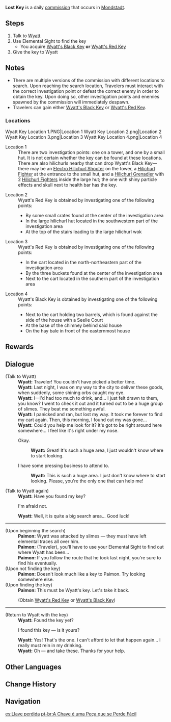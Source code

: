 {{Quest Infobox
|id             = 20005; 20019; 20025; 20035
|type           = Commission
|image          = Commission Lost Key.png
|region         = Mondstadt
|npc            = Wyatt
|description    = 
|startLocation  = [[Dadaupa Gorge]], [[Mondstadt]]
|startLocation2 = [[Dawn Winery]], Mondstadt
|characters     = Paimon; Traveler; Wyatt
|other          = 
*AR-Dependent Rewards
}}
'''Lost Key''' is a daily [[commission]] that occurs in [[Mondstadt]].

==Steps==
#Talk to [[Wyatt]]
#Use Elemental Sight to find the key
#* You acquire [[Wyatt's Black Key]] '''or''' [[Wyatt's Red Key]]
#Give the key to Wyatt

==Notes==
*There are multiple versions of the commission with different locations to search. Upon reaching the search location, Travelers must interact with the correct Investigation point or defeat the correct enemy in order to obtain the key. Upon doing so, other investigation points and enemies spawned by the commission will immediately despawn.
*Travelers can gain either [[Wyatt's Black Key]] or [[Wyatt's Red Key]].

===Locations===
<gallery hideaddbutton="true" captionalign="center">
Wyatt Key Location 1.PNG|Location 1
Wyatt Key Location 2.png|Location 2
Wyatt Key Location 3.png|Location 3
Wyatt Key Location 4.png|Location 4
</gallery>

; Location 1
: There are two investigation points: one on a tower, and one by a small hut. It is not certain whether the key can be found at these locations. There are also hilichurls nearby that can drop Wyatt's Black Key&mdash;there may be an [[Electro Hilichurl Shooter]] on the tower, a [[Hilichurl Fighter]] at the entrance to the small hut, and a [[Hilichurl Grenadier]] with 2 [[Hilichurl Fighter]]s inside the large hut; the one with shiny particle effects and skull next to health bar has the key.

; Location 2
: Wyatt's Red Key is obtained by investigating one of the following points:
:* By some small crates found at the center of the investigation area
:* In the large hilichurl hut located in the southwestern part of the investigation area
:* At the top of the stairs leading to the large hilichurl wok

; Location 3
: Wyatt's Red Key is obtained by investigating one of the following points:
:* In the cart located in the north-northeastern part of the investigation area
:* By the three buckets found at the center of the investigation area
:* Next to the cart located in the southern part of the investigation area

; Location 4
: Wyatt's Black Key is obtained by investigating one of the following points:
:* Next to the cart holding two barrels, which is found against the side of the house with a Seelie Court
:* At the base of the chimney behind said house
:* On the hay bale in front of the easternmost house

==Rewards==
{{Commission Rewards|full}}

==Dialogue==
{{Quest Description|[[Wyatt]] is looking for a key he has lost.<br /><br />Wyatt, who escorts goods, is fond of drinking. However, after some heavy drinking, he has lost his key. Try following his footprints to find his key and bring it back to him.}}
{{Dialogue start}}
;(Talk to Wyatt)
:'''Wyatt:''' Traveler! You couldn't have picked a better time.
:'''Wyatt:''' Last night, I was on my way to the city to deliver these goods, when suddenly, some shining orbs caught my eye.
:'''Wyatt:''' I&mdash;I'd had too much to drink, and... I just felt drawn to them, you know? I went to check it out and it turned out to be a huge group of slimes. They beat me something awful.
:'''Wyatt:''' I panicked and ran, but lost my way. It took me forever to find my cart again. Then, this morning, I found out my {{Color|buzzword|key}} was gone...
:'''Wyatt:''' Could you help me look for it? It's got to be right around here somewhere... I feel like it's right under my nose.
:{{DIcon}} Okay.
::'''Wyatt:''' Great! It's such a huge area, I just wouldn't know where to start looking.
:{{DIcon}} I have some pressing business to attend to.
::'''Wyatt:''' This is such a huge area. I just don't know where to start looking. Please, you're the only one that can help me!

;(Talk to Wyatt again)
:'''Wyatt:''' Have you found my key?
:{{DIcon}} I'm afraid not.
:'''Wyatt:''' Well, it is quite a big search area... Good luck!
----
;(Upon beginning the search)
:'''Paimon:''' Wyatt was attacked by slimes &mdash; they must have left elemental traces all over him.
:'''Paimon:''' (Traveler), you'll have to use your Elemental Sight to find out where Wyatt has been...
:'''Paimon:''' If you follow the route that he took last night, you're sure to find his {{Color|buzzword|key}} eventually.
;(Upon not finding the key)
:'''Paimon:''' Doesn't look much like a key to Paimon. Try looking somewhere else.
;(Upon finding the key)
:'''Paimon:''' This must be Wyatt's key. Let's take it back.
:;(Obtain [[Wyatt's Red Key]] or [[Wyatt's Black Key]])
----
;(Return to Wyatt with the key)
:'''Wyatt:''' Found the key yet?
:{{DIcon}} I found this key &mdash; is it yours?
:'''Wyatt:''' Yes! That's the one. I can't afford to let that happen again... I really must rein in my drinking.
:'''Wyatt:''' Oh &mdash; and take these. Thanks for your help.
{{Dialogue end}}

==Other Languages==
{{Other Languages
|en      = Lost Key
|zhs     = 钥匙是易丢品
|zhs_rm  = Yàoshi Shì Yì Diū Pǐn
|zht     = 鑰匙是易丟物
|zht_rm  = Yàoshi Shì Yì Diū Wù
|zh_tl   = Keys Are Easy Things to Lose
|ja      = よくなくなる鍵
|ja_rm   = Yoku Nakunaru Kagi
|ja_tl   = Easily Lost Key
|ko      = 잃어버리기 쉬운 열쇠
|ko_rm   = Ireobeorigi Swiun Yeolsoe
|ko_tl   = Easily Lost Key
|es      = Llave perdida
|es_tl   = Lost Key
|fr      = Clé perdue
|fr_tl   = Lost Key
|ru      = Ключи легко потерять
|ru_tl   = 
|th      = กุญแจน่ะเป็นของที่หายได้ง่าย
|th_rm   = Kunchae na Pen khong thi Hai Dai Ngai
|th_tl   = Keys Are Easily Lost
|vi      = Chìa Khóa Là Vật Dễ Mất
|vi_tl   = Keys Are Easily Lost
|de      = Wo ist mein Schlüssel?
|de_tl   = Where Is My Key?
|id      = Kunci yang Hilang
|id_tl   = Lost Key
|pt      = A Chave é uma Peça que se Perde Fácil
|pt_tl   = The Key is a Piece that can be Easily Lost
}}

==Change History==
{{Change History|1.0}}

==Navigation==
{{Commission Navbox|Mondstadt|Standalone}}

[[es:Llave perdida]]
[[pt-br:A Chave é uma Peça que se Perde Fácil]]